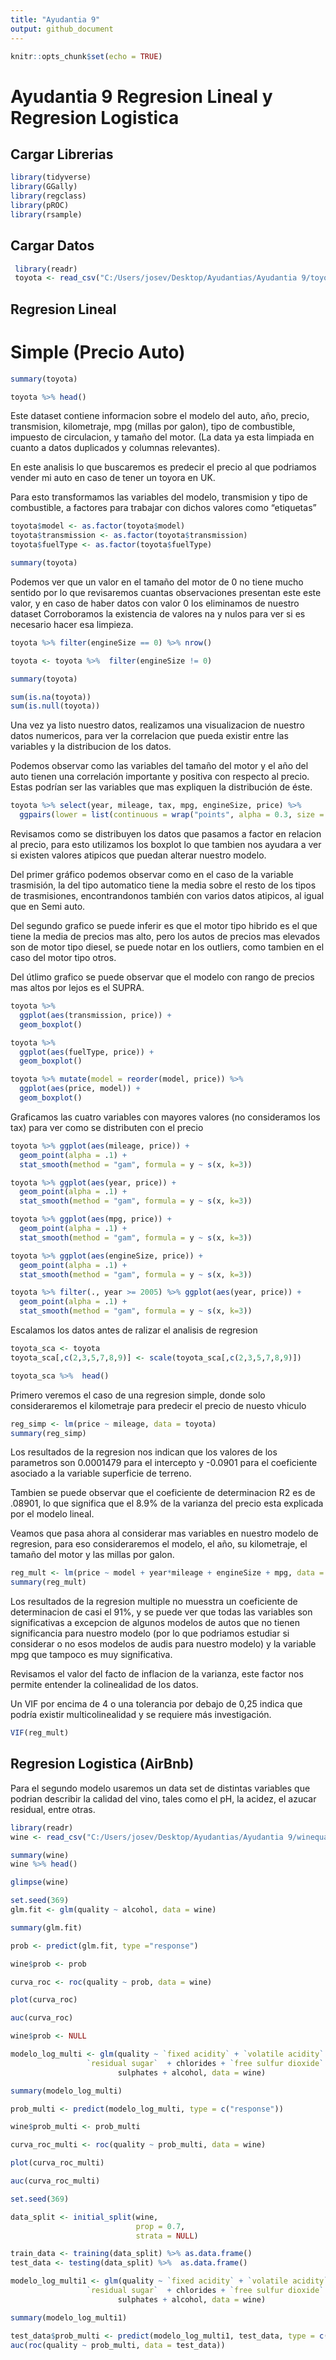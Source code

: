 ```yaml
---
title: "Ayudantia 9"
output: github_document
---
```


```r
knitr::opts_chunk$set(echo = TRUE)
```

# Ayudantia 9 Regresion Lineal y Regresion Logistica

## Cargar Librerias 

```r
library(tidyverse)
library(GGally)
library(regclass)
library(pROC)
library(rsample)
```

## Cargar Datos

```r
 library(readr)
 toyota <- read_csv("C:/Users/josev/Desktop/Ayudantias/Ayudantia 9/toyota.csv")

```
## Regresion Lineal


# Simple (Precio Auto)    
```r
summary(toyota)

toyota %>% head()
```

Este dataset contiene informacion sobre el modelo del auto, año, precio, transmision, kilometraje, mpg (millas por galon), tipo de combustible, impuesto de circulacion, y tamaño del motor. (La data ya esta limpiada en cuanto a datos duplicados y columnas relevantes).

En este analisis lo que buscaremos es predecir el precio al que podriamos vender mi auto en caso de tener un toyora en UK.

Para esto transformamos las variables del modelo, transmision y tipo de combustible, a factores para trabajar con dichos valores como "etiquetas"
```r
toyota$model <- as.factor(toyota$model)
toyota$transmission <- as.factor(toyota$transmission)
toyota$fuelType <- as.factor(toyota$fuelType)

summary(toyota)
```
Podemos ver que un valor en el tamaño del motor de 0 no tiene mucho sentido por lo que revisaremos cuantas observaciones presentan este este valor, y en caso de haber datos con valor 0 los eliminamos de nuestro dataset
Corroboramos la existencia de valores na y nulos para ver si es necesario hacer esa limpieza.
```r
toyota %>% filter(engineSize == 0) %>% nrow()

toyota <- toyota %>%  filter(engineSize != 0)

summary(toyota)

sum(is.na(toyota))
sum(is.null(toyota))

```

Una vez ya listo nuestro datos, realizamos una visualizacion de nuestro datos numericos, para ver la correlacion que pueda existir entre las variables y la distribucion de los datos. 

Podemos observar como las variables del tamaño del motor y el año del auto tienen una correlación importante y positiva con respecto al precio. Estas podrían ser las variables que mas expliquen la distribución de éste.

```r
toyota %>% select(year, mileage, tax, mpg, engineSize, price) %>% 
  ggpairs(lower = list(continuous = wrap("points", alpha = 0.3, size = 0.5)))
```

Revisamos como se distribuyen los datos que pasamos a factor en relacion al precio, para esto utilizamos los boxplot lo que tambien nos ayudara a ver si existen valores atipicos que puedan alterar nuestro modelo.

Del primer gráfico podemos observar como en el caso de la variable trasmisión, la del tipo automatico tiene la media sobre el resto de los tipos de trasmisiones, encontrandonos también con varios datos atipicos, al igual que en Semi auto.

Del segundo grafico se puede inferir es que el motor tipo hibrido es el que tiene la media de precios mas alto, pero los autos de precios mas elevados son de motor tipo diesel, se puede notar en los outliers, como tambien en el caso del motor tipo otros.

Del útlimo grafico se puede observar que el modelo con rango de precios mas altos por lejos es el SUPRA.

```r
toyota %>% 
  ggplot(aes(transmission, price)) +
  geom_boxplot()

toyota %>% 
  ggplot(aes(fuelType, price)) +
  geom_boxplot()

toyota %>% mutate(model = reorder(model, price)) %>%
  ggplot(aes(price, model)) +
  geom_boxplot()
```

Graficamos las cuatro variables con mayores valores (no consideramos los tax) para ver como se distributen con el precio

```r
toyota %>% ggplot(aes(mileage, price)) +
  geom_point(alpha = .1) +
  stat_smooth(method = "gam", formula = y ~ s(x, k=3))

toyota %>% ggplot(aes(year, price)) +
  geom_point(alpha = .1) +
  stat_smooth(method = "gam", formula = y ~ s(x, k=3))

toyota %>% ggplot(aes(mpg, price)) +
  geom_point(alpha = .1) +
  stat_smooth(method = "gam", formula = y ~ s(x, k=3))

toyota %>% ggplot(aes(engineSize, price)) +
  geom_point(alpha = .1) +
  stat_smooth(method = "gam", formula = y ~ s(x, k=3))

toyota %>% filter(., year >= 2005) %>% ggplot(aes(year, price)) +
  geom_point(alpha = .1) +
  stat_smooth(method = "gam", formula = y ~ s(x, k=3))
```

Escalamos los datos antes de ralizar el analisis de regresion

```r
toyota_sca <- toyota
toyota_sca[,c(2,3,5,7,8,9)] <- scale(toyota_sca[,c(2,3,5,7,8,9)])

toyota_sca %>%  head()
```

Primero veremos el caso de una regresion simple, donde solo consideraremos el kilometraje para predecir el precio de nuesto vhiculo

```r
reg_simp <- lm(price ~ mileage, data = toyota)
summary(reg_simp)
```

Los resultados de la regresion nos indican que los valores de los parametros son 0.0001479 para el intercepto y -0.0901 para el coeficiente asociado a la variable superficie de terreno.

Tambien se puede observar que el coeficiente de determinacion R2 es de .08901, lo que significa que el 8.9% de la varianza del precio esta explicada por el modelo lineal.

Veamos que pasa ahora al considerar mas variables en nuestro modelo de regresion, para eso consideraremos el modelo, el año, su kilometraje, el tamaño del motor y las millas por galon.

```r
reg_mult <- lm(price ~ model + year*mileage + engineSize + mpg, data = toyota_sca)
summary(reg_mult)
```
Los resultados de la regresion multiple no muesstra un coeficiente de determinacion de casi el 91%, y se puede ver que todas las variables son significativas a excepcion de algunos modelos de autos que no tienen significancia para nuestro modelo (por lo que podriamos estudiar si considerar o no esos modelos de audis para nuestro modelo) y la variable mpg que tampoco es muy significativa.

Revisamos el valor del facto de inflacion de la varianza, este factor nos permite entender la colinealidad de los datos. 

Un VIF por encima de 4 o una tolerancia por debajo de 0,25 indica que podría existir multicolinealidad y se requiere más investigación.

```r
VIF(reg_mult)
```

## Regresion Logistica (AirBnb)

Para el segundo modelo usaremos un data set de distintas variables que podrian describir la calidad del vino, tales como el pH, la acidez, el azucar residual, entre otras.
```r
library(readr)
wine <- read_csv("C:/Users/josev/Desktop/Ayudantias/Ayudantia 9/winequality-red.csv")

summary(wine)
wine %>% head()
```

```r
glimpse(wine)

set.seed(369)
glm.fit <- glm(quality ~ alcohol, data = wine)

summary(glm.fit)
```

```r
prob <- predict(glm.fit, type ="response")

wine$prob <- prob

curva_roc <- roc(quality ~ prob, data = wine)

plot(curva_roc)

auc(curva_roc)
```

```r
wine$prob <- NULL

modelo_log_multi <- glm(quality ~ `fixed acidity` + `volatile acidity` + `citric acid` +
                 `residual sugar`  + chlorides + `free sulfur dioxide` + `total sulfur dioxide`+ density + pH +
                        sulphates + alcohol, data = wine)

summary(modelo_log_multi)
```

```r
prob_multi <- predict(modelo_log_multi, type = c("response"))

wine$prob_multi <- prob_multi

curva_roc_multi <- roc(quality ~ prob_multi, data = wine)

plot(curva_roc_multi)

auc(curva_roc_multi)
```



```r
set.seed(369)

data_split <- initial_split(wine,
                            prop = 0.7,
                            strata = NULL)

train_data <- training(data_split) %>% as.data.frame() 
test_data <- testing(data_split) %>%  as.data.frame()

modelo_log_multi1 <- glm(quality ~ `fixed acidity` + `volatile acidity` + `citric acid` +
                 `residual sugar`  + chlorides + `free sulfur dioxide` + `total sulfur dioxide`+ density + pH +
                        sulphates + alcohol, data = wine)

summary(modelo_log_multi1)
```

```r
test_data$prob_multi <- predict(modelo_log_multi1, test_data, type = c("response"))
auc(roc(quality ~ prob_multi, data = test_data))
```

